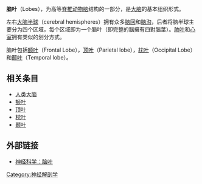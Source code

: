
{{Infobox brain
| Name            = 腦葉
| Image           = LobesCaptsLateral.png
| Width           = 300
| Caption         = 腦葉的四個區域，包括[[额叶|额叶]]（Frontal Lobe），[[顶叶|顶叶]]（Parietal lobe），[[枕叶|枕叶]]（Occipital Lobe）和[[颞叶|颞叶]]（Temporal lobe）。
| Image2          = LobesCaptsMedial2.png
| Caption2        = 腦葉的五個區域，包括[[额叶|额叶]]（Frontal Lobe），[[顶叶|顶叶]]（Parietal lobe），[[枕叶|枕叶]]（Occipital Lobe），[[颞叶|颞叶]]（Temporal lobe）與[[邊緣葉|邊緣葉]]（Limbic lobe）。
<!--
| SylviusID_s     = 161
| SylviusID_i     = str-161a
| NIF             = Lobe parts of cerebral cortex
| NeuroNamesID is    = 1210
-->
}}

'''脑叶'''（Lobes），为高等[[脊椎动物|脊椎动物]][[脑|脑]]结构的一部分，是[[大脑|大脑]]的基本组织形式。

左右[[大脑半球|大脑半球]]（cerebral hemispheres）拥有众多[[脑回|脑回]]和[[脑沟|脑沟]]，后者将脑半球主要分为四个区域，每个区域即为一个脑叶（即完整的腦擁有四對腦葉）。[[肺叶|肺叶]]和[[心室|心室]]拥有类似的划分方式。

脑叶包括[[额叶|额叶]]（Frontal Lobe），[[顶叶|顶叶]]（Parietal lobe），[[枕叶|枕叶]]（Occipital Lobe）和[[颞叶|颞叶]]（Temporal lobe）。

==相关条目==
*[[人脑|人类大脑]]
*[[额叶|额叶]]
*[[顶叶|顶叶]]
*[[枕叶|枕叶]]
*[[颞叶|颞叶]]

==外部链接==
*[https://web.archive.org/web/20120625090651/http://www.dls.ym.edu.tw/neuroscience/lobe_c.htm 神经科学：脑叶]

[[Category:神经解剖学|Category:神经解剖学]]